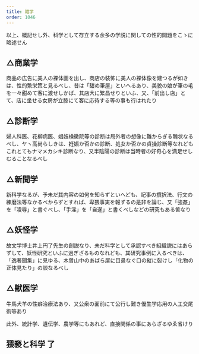 ```yaml
---
title: 雑学
order: 1046
---
```



以上、概記せし外、科学として存立する余多の学説に関しての性的問題をこゝに略述せん

## △商業学

商品の広告に美人の裸体画を出し、商店の装怖に美人の裸体像を建つるが如きは、性的繁栄策と見るべし、昔は「甜め筆屋」といへるあり、美貌の娘が筆の毛を一々甜めて客に渡せしかば、其店大に繁昌せりといふ、又、「前出し店」とて、店に坐せる女房が立膝にて客に応待する等の事も行はれたり

## △診断学

婦人科医、花柳病医、娼妓検黴院等の診断は局外者の想像に難からぎる醜状なるべし、ヤヽ高尚らしきは、姙娠か否かの診断、処女か否かの貞操診断等なれどもこれとてもナマメカシキ診断なり、又半陰陽の診断は当時者の好奇心を満足せしむることなるべし

## △新聞学

新科学なるが、予未だ其内容の如何を知らずといへども、記事の撰択法、行文の練磨法等なかるべからずとすれば、卑猥事実を報ずるの是非を論じ、又「強姦」を「凌辱」と書ぐべし、「手淫」を「自遂」と書くべしなどの研究もある筈なり


## △妖怪学

故文学博士井上円了先生の創説なり、未だ科学として承認すべき組織説にはあらずして、妖怪研究といふに過ぎざるものなれども、其研究事例に入るべきは、「逸著聞集」に見ゆる、木曽山中のあばら屋に目鼻なぐ口の縦に裂けし「化物の正体見たり」の談なるべし


## △獣医学

牛馬犬羊の性癖治療法あり、又公衆の面前にて公行し難き優生学応用の人工交尾術等あり


此外、統計学、遺伝学、農学等にもあれど、直接関係の事にあらざるゆゑ省けり


## 猥褻と科学 了
